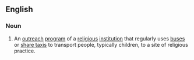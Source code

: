 ==English==

===Noun===
{{en-noun|sg=[[bus]] [[ministry]]|bus ministries}}

# {{religion}} An [[outreach]] [[program]] of a [[religious]] [[institution]] that regularly uses [[bus]]es or [[share taxi]]s to transport people, typically children, to a site of religious practice.